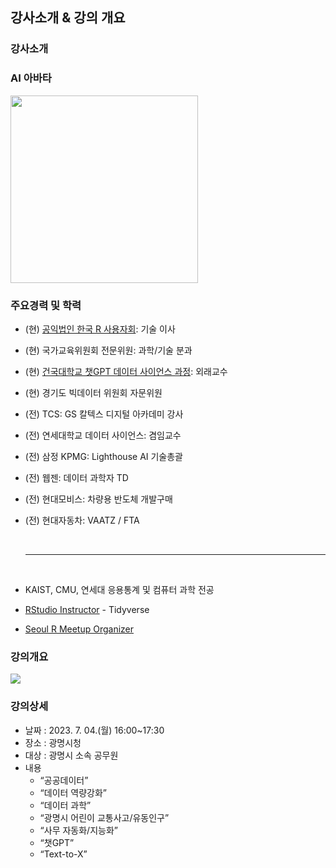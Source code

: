 
## 강사소개 & 강의 개요 {.smaller}

::: panel-tabset
### 강사소개

::: {layout-ncol="2"}
### AI 아바타

![](img/profile.png){.absolute top="0" right="0" width="300"}

### 주요경력 및 학력

-   (현) [공익법인 한국 R 사용자회](https://r2bit.com/): 기술 이사

-   (현) 국가교육위원회 전문위원: 과학/기술 분과

-   (현) [건국대학교 챗GPT 데이터 사이언스 과정](https://r2bit.com/bitSlide/kunkuk_20230701.html#/title-slide): 외래교수

-   (현) 경기도 빅데이터 위원회 자문위원

-   (전) TCS: GS 칼텍스 디지털 아카데미 강사

-   (전) 연세대학교 데이터 사이언스: 겸임교수

-   (전) 삼정 KPMG: Lighthouse AI 기술총괄

-   (전) 웹젠: 데이터 과학자 TD

-   (전) 현대모비스: 차량용 반도체 개발구매 <br>

-   (전) 현대자동차: VAATZ / FTA <br>

    <br> <hr> <br>

-   KAIST, CMU, 연세대 응용통계 및 컴퓨터 과학 전공

-   [RStudio Instructor](https://education.rstudio.com/trainers/people/lee+kwangchun/) - Tidyverse

-   [Seoul R Meetup Organizer](https://r2bit.com/seoul-r/)
:::

### 강의개요

::: {layout-ncol="2"}

![](img/kwangmyung_logo.jpg)

### 강의상세

- 날짜 : 2023. 7. 04.(월) 16:00~17:30
- 장소 : 광명시청
- 대상 : 광명시 소속 공무원
- 내용
  - "공공데이터"
  - "데이터 역량강화"
  - "데이터 과학"
  - "광명시 어린이 교통사고/유동인구"
  - "사무 자동화/지능화"
  - "챗GPT"
  - "Text-to-X"

:::
:::
